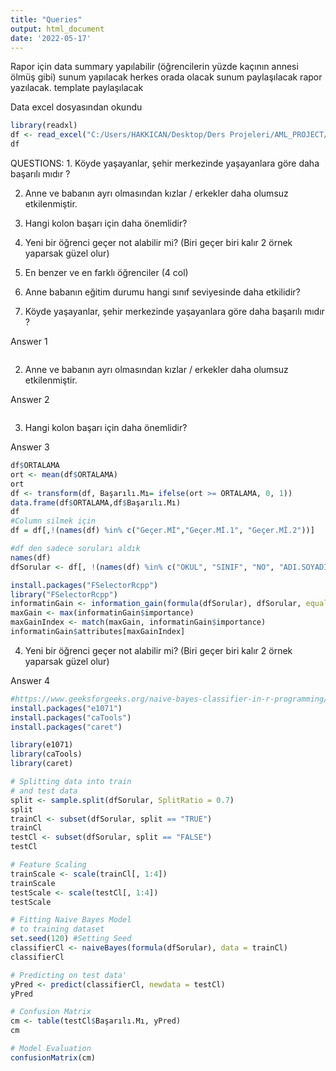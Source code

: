 ```yaml
---
title: "Queries"
output: html_document
date: '2022-05-17'
---
```

Rapor için data summary yapılabilir (öğrencilerin yüzde kaçının annesi ölmüş gibi)
sunum yapılacak herkes orada olacak sunum paylaşılacak
rapor yazılacak. template paylaşılacak

Data excel dosyasından okundu

```r
library(readxl)
df <- read_excel("C:/Users/HAKKICAN/Desktop/Ders Projeleri/AML_PROJECT/01.AML_DATA.xls")
df
```

QUESTIONS:
1. Köyde yaşayanlar, şehir merkezinde yaşayanlara göre daha başarılı mıdır ?

2. Anne ve babanın ayrı olmasından kızlar / erkekler daha olumsuz etkilenmiştir.

3. Hangi kolon başarı için daha önemlidir?

4. Yeni bir öğrenci geçer not alabilir mi? (Biri geçer biri kalır 2 örnek yaparsak güzel olur)

5. En benzer ve en farklı öğrenciler (4 col)

6. Anne babanın eğitim durumu hangi sınıf seviyesinde daha etkilidir?

1. Köyde yaşayanlar, şehir merkezinde yaşayanlara göre daha başarılı mıdır ?

Answer 1

```r

```

2. Anne ve babanın ayrı olmasından kızlar / erkekler daha olumsuz etkilenmiştir.

Answer 2

```r

```

3. Hangi kolon başarı için daha önemlidir?

Answer 3

```r
df$ORTALAMA
ort <- mean(df$ORTALAMA)
ort
df <- transform(df, Başarılı.Mı= ifelse(ort >= ORTALAMA, 0, 1))
data.frame(df$ORTALAMA,df$Başarılı.Mı)
df
#Column silmek için
df = df[,!(names(df) %in% c("Geçer.Mİ","Geçer.Mİ.1", "Geçer.Mİ.2"))]

#df den sadece soruları aldık
names(df)
dfSorular <- df[, !(names(df) %in% c("OKUL", "SINIF", "NO", "ADI.SOYADI", "CİNSİYET.1..Erkek.0..Kız", "İKAMET.1..Merkez.0..Köy", "ORTALAMA"))]

install.packages("FSelectorRcpp")
library("FSelectorRcpp")
informatinGain <- information_gain(formula(dfSorular), dfSorular, equal = FALSE)
maxGain <- max(informatinGain$importance)
maxGainIndex <- match(maxGain, informatinGain$importance)
informatinGain$attributes[maxGainIndex]
```

4. Yeni bir öğrenci geçer not alabilir mi? (Biri geçer biri kalır 2 örnek yaparsak güzel olur)

Answer 4

```r
#https://www.geeksforgeeks.org/naive-bayes-classifier-in-r-programming/
install.packages("e1071")
install.packages("caTools")
install.packages("caret")

library(e1071)
library(caTools)
library(caret)

# Splitting data into train
# and test data
split <- sample.split(dfSorular, SplitRatio = 0.7)
split
trainCl <- subset(dfSorular, split == "TRUE")
trainCl
testCl <- subset(dfSorular, split == "FALSE")
testCl

# Feature Scaling
trainScale <- scale(trainCl[, 1:4])
trainScale
testScale <- scale(testCl[, 1:4])
testScale

# Fitting Naive Bayes Model
# to training dataset
set.seed(120) #Setting Seed
classifierCl <- naiveBayes(formula(dfSorular), data = trainCl)
classifierCl

# Predicting on test data'
yPred <- predict(classifierCl, newdata = testCl)
yPred

# Confusion Matrix
cm <- table(testCl$Başarılı.Mı, yPred)
cm

# Model Evaluation
confusionMatrix(cm)
```
